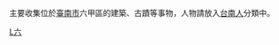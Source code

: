 {{Catmore|六甲區}}主要收集位於[[臺南市|臺南市]]六甲區的建築、古蹟等事物，人物請放入[[:Category:台南人|台南人]]分類中。

[[Category:臺南市行政區劃|L六]]